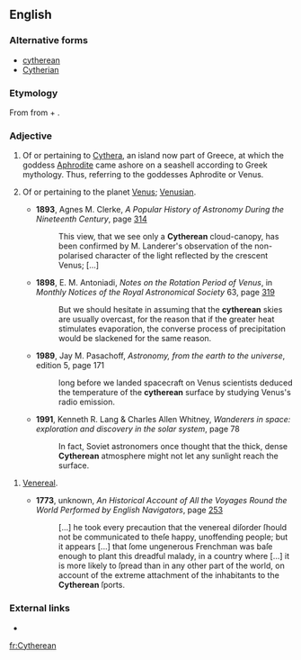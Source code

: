 ==English==

===Alternative forms===
* [[cytherean]]
* [[Cytherian]]

===Etymology===
From {{term|Cythera|lang=en}} from {{etyl|grc|en}} {{term|Κύθηρα|tr=Kuthēra|lang=grc|sc=polytonic}} + {{term|-an}}.

===Adjective===
{{en-adj|-}}

# {{uncommon}} Of or pertaining to [[Cythera]], an island now part of Greece, at which the goddess [[Aphrodite]] came ashore on a seashell according to Greek mythology. Thus, referring to the goddesses Aphrodite or Venus.
# {{uncommon}} Of or pertaining to the planet [[Venus]]; [[Venusian]].
#* '''1893''', Agnes M. Clerke, ''A Popular History of Astronomy During the Nineteenth Century'', page [http://books.google.com/books?id=mgZDAAAAIAAJ&pg=PA314&dq=cytherean 314]
#*: This view, that we see only a '''Cytherean''' cloud-canopy, has been confirmed by M. Landerer's observation of the non-polarised character of the light reflected by the crescent Venus; [...]
#* '''1898''', E. M. Antoniadi, ''Notes on the Rotation Period of Venus'', in ''Monthly Notices of the Royal Astronomical Society'' 63, page [http://books.google.com/books?id=WPc3AAAAMAAJ&pg=PA319&dq=cytherean 319]
#*: But we should hesitate in assuming that the '''cytherean''' skies are usually overcast, for the reason that if the greater heat stimulates evaporation, the converse process of precipitation would be slackened for the same reason.
#* '''1989''', Jay M. Pasachoff, ''Astronomy, from the earth to the universe'', edition 5, page 171
#*: long before we landed spacecraft on Venus scientists deduced the temperature of the '''cytherean''' surface by studying Venus's radio emission. 
#* '''1991''', Kenneth R. Lang & Charles Allen Whitney, ''Wanderers in space: exploration and discovery in the solar system'', page 78
#*: In fact, Soviet astronomers once thought that the thick, dense '''Cytherean''' atmosphere might not let any sunlight reach the surface. 
 
# {{context|rare}} [[venereal|Venereal]].
#* '''1773''', unknown, ''An Historical Account of All the Voyages Round the World Performed by English Navigators'', page [http://books.google.com/books?id=daYNAAAAQAAJ&pg=PA258&dq=cytherean 253]
#*: [...] he took every precaution that the venereal diſorder ſhould not be communicated to theſe happy, unoffending people; but it appears [...] that ſome ungenerous Frenchman was baſe enough to plant this dreadful malady, in a country where [...] it is more likely to ſpread than in any other part of the world, on account of the extreme attachment of the inhabitants to the '''Cytherean''' ſports.

===External links===
* {{pedia}}

[[fr:Cytherean]]